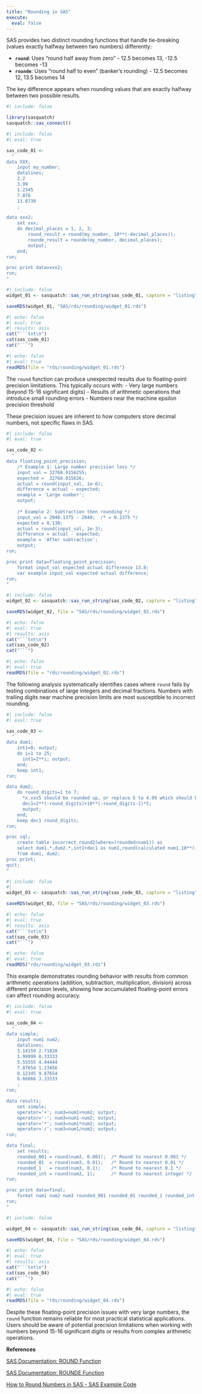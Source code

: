 ```yaml
---
title: "Rounding in SAS"
execute: 
  eval: false
---
```


SAS provides two distinct rounding functions that handle tie-breaking (values exactly halfway between two numbers) differently:

- **`round`**: Uses "round half away from zero" - 12.5 becomes 13, -12.5 becomes -13
- **`rounde`**: Uses "round half to even" (banker's rounding) - 12.5 becomes 12, 13.5 becomes 14

The key difference appears when rounding values that are exactly halfway between two possible results.


```r
#| include: false

library(sasquatch)
sasquatch::sas_connect()

```


```r
#| include: false
#| eval: true

sas_code_01 <-
  "
data XXX;
    input my_number;
    datalines;
    2.2
    3.99
    1.2345
    7.876
    13.8739
    ;

data xxx2;
    set xxx;
    do decimal_places = 1, 2, 3;
        round_result = round(my_number, 10**(-decimal_places));
        rounde_result = rounde(my_number, decimal_places);
        output;
    end;
run;

proc print data=xxx2;
run;
"
```

```r
#| include: false
widget_01 <- sasquatch::sas_run_string(sas_code_01, capture = "listing")

saveRDS(widget_01, "SAS/rds/rounding/widget_01.rds")
```

```r
#| echo: false
#| eval: true
#| results: asis
cat("```txt\n")
cat(sas_code_01)
cat("```")
```

```r
#| echo: false
#| eval: true
readRDS(file = "rds/rounding/widget_01.rds")
```

The `round` function can produce unexpected results due to floating-point precision limitations. This typically occurs with:
- Very large numbers (beyond 15-16 significant digits)
- Results of arithmetic operations that introduce small rounding errors
- Numbers near the machine epsilon precision threshold

These precision issues are inherent to how computers store decimal numbers, not specific flaws in SAS.

```r
#| include: false
#| eval: true

sas_code_02 <-
  "
data floating_point_precision;
    /* Example 1: Large number precision loss */
    input_val = 32768.0156255;
    expected =  32768.015626;
    actual = round(input_val, 1e-6);
    difference = actual - expected;
    example = 'Large number';
    output;
    
    /* Example 2: Subtraction then rounding */
    input_val = 2048.1375 - 2048;  /* = 0.1375 */
    expected = 0.138;
    actual = round(input_val, 1e-3);
    difference = actual - expected;
    example = 'After subtraction';
    output;
run;

proc print data=floating_point_precision;
    format input_val expected actual difference 13.8;
    var example input_val expected actual difference;
run;
"
```

```r
#| include: false
widget_02 <- sasquatch::sas_run_string(sas_code_02, capture = "listing")

saveRDS(widget_02, file = "SAS/rds/rounding/widget_02.rds")
```

```r
#| echo: false
#| eval: true
#| results: asis
cat("```txt\n")
cat(sas_code_02)
cat("```")
```


```r
#| echo: false
#| eval: true
readRDS(file = "rds/rounding/widget_02.rds")
```

The following analysis systematically identifies cases where `round` fails by testing combinations of large integers and decimal fractions. Numbers with trailing digits near machine precision limits are most susceptible to incorrect rounding.

```r
#| include: false
#| eval: true

sas_code_03 <-
  "
data dum1;
    int1=0; output;
    do i=1 to 25;
      int1=2**i; output;
    end;
    keep int1;
run;

data dum2;
    do round_digits=1 to 7;
      *x.xxx5 should be rounded up, or replace 5 to 4.99 which should be rounded down;
      dec1=2**(-round_digits)+10**(-round_digits-1)*5;
      output;
    end;
    keep dec1 round_digits;
run;

proc sql;
    create table incorrect_round2(where=(rounded<num1)) as
    select dum1.*,dum2.*,int1+dec1 as num1,round(calculated num1,10**(-round_digits)) as rounded
    from dum1, dum2;
proc print;
quit;
"
```


```r
#| include: false
#|
widget_03 <- sasquatch::sas_run_string(sas_code_03, capture = "listing")

saveRDS(widget_03, file = "SAS/rds/rounding/widget_03.rds")
```

```r
#| echo: false
#| eval: true
#| results: asis
cat("```txt\n")
cat(sas_code_03)
cat("```")
```

```r
#| echo: false
#| eval: true
readRDS("rds/rounding/widget_03.rds")
```

This example demonstrates rounding behavior with results from common arithmetic operations (addition, subtraction, multiplication, division) across different precision levels, showing how accumulated floating-point errors can affect rounding accuracy.

```r
#| include: false
#| eval: true

sas_code_04 <-
  "
data simple;
    input num1 num2;
    datalines;
    3.14159 2.71828
    1.99999 0.33333
    5.55555 4.44444
    7.87654 1.23456
    0.12345 9.87654
    6.66666 3.33333
    ;
run;

data results;
    set simple;
    operator='+'; num3=num1+num2; output;
    operator='-'; num3=num1-num2; output;
    operator='*'; num3=num1*num2; output;
    operator='/'; num3=num1/num2; output;
run;

data final;
    set results;
    rounded_001 = round(num3, 0.001);  /* Round to nearest 0.001 */
    rounded_01  = round(num3, 0.01);   /* Round to nearest 0.01 */
    rounded_1   = round(num3, 0.1);    /* Round to nearest 0.1 */
    rounded_int = round(num3, 1);      /* Round to nearest integer */
run;

proc print data=final;
    format num1 num2 num3 rounded_001 rounded_01 rounded_1 rounded_int 12.6;
run;
"
```

```r
#| include: false

widget_04 <- sasquatch::sas_run_string(sas_code_04, capture = "listing")

saveRDS(widget_04, file = "SAS/rds/rounding/widget_04.rds")
```


```r
#| echo: false
#| eval: true
#| results: asis
cat("```txt\n")
cat(sas_code_04)
cat("```")
```

```r
#| echo: false
#| eval: true
readRDS(file = "rds/rounding/widget_04.rds")
```

Despite these floating-point precision issues with very large numbers, the `round` function remains reliable for most practical statistical applications. Users should be aware of potential precision limitations when working with numbers beyond 15-16 significant digits or results from complex arithmetic operations.

**References**

[SAS Documentation: ROUND Function](https://documentation.sas.com/doc/en/lefunctionsref/3.2/p0tj6cmga7p8qln1ejh6ebevm0c9.htm)

[SAS Documentation: ROUNDE Function](https://documentation.sas.com/doc/en/lefunctionsref/3.2/n02h2rvq30k869n164ccmcwvhqyk.htm)

[How to Round Numbers in SAS - SAS Example Code](https://sasexamplecode.com/how-to-round-numbers-in-sas/)
